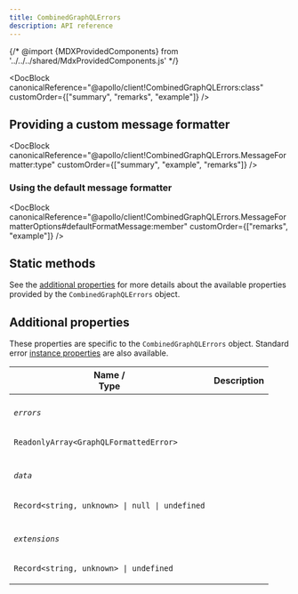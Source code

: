 ```yaml
---
title: CombinedGraphQLErrors
description: API reference
---
```


{/* @import {MDXProvidedComponents} from '../../../shared/MdxProvidedComponents.js' */}

<DocBlock
  canonicalReference="@apollo/client!CombinedGraphQLErrors:class"
  customOrder={["summary", "remarks", "example"]}
/>

## Providing a custom message formatter

<DocBlock
  canonicalReference="@apollo/client!CombinedGraphQLErrors.MessageFormatter:type"
  customOrder={["summary", "example", "remarks"]}
/>

### Using the default message formatter

<DocBlock
  canonicalReference="@apollo/client!CombinedGraphQLErrors.MessageFormatterOptions#defaultFormatMessage:member"
  customOrder={["remarks", "example"]}
/>

## Static methods

<FunctionDetails
  canonicalReference="@apollo/client!CombinedGraphQLErrors.is:member(1)"
  headingLevel={3}
  parameters={false}
  result={false}
/>

See the [additional properties](#additional-properties) for more details about the available properties provided by the `CombinedGraphQLErrors` object.

<FunctionDetails
  canonicalReference="@apollo/client!CombinedGraphQLErrors.DocumentationTypes.formatMessage:function(1)"
  headingLevel={3}
  result={false}
/>

<InterfaceDetails
  canonicalReference="@apollo/client!CombinedGraphQLErrors.MessageFormatterOptions:interface"
  headingLevel={4}
  displayName="CombinedGraphQLErrors.MessageFormatterOptions"
/>

## Additional properties

These properties are specific to the `CombinedGraphQLErrors` object. Standard error [instance properties](https://developer.mozilla.org/en-US/docs/Web/JavaScript/Reference/Global_Objects/Error#instance_properties) are also available.

<table class="field-table">
  <thead>
    <tr>
      <th>Name /<br/>Type</th>
      <th>Description</th>
    </tr>
  </thead>

<tbody>

<tr>
<td>

###### `errors`

`ReadonlyArray<GraphQLFormattedError>`

</td>
<td>

<DocBlock canonicalReference="@apollo/client!CombinedGraphQLErrors#errors:member" />

</td>
</tr>

<tr>
<td>

###### `data`

`Record<string, unknown> | null | undefined`

</td>
<td>

<DocBlock canonicalReference="@apollo/client!CombinedGraphQLErrors#data:member" />

</td>
</tr>

<tr>
<td>

###### `extensions`

`Record<string, unknown> | undefined`

</td>
<td>

<DocBlock canonicalReference="@apollo/client!CombinedGraphQLErrors#extensions:member" />

</td>
</tr>

</tbody>
</table>

